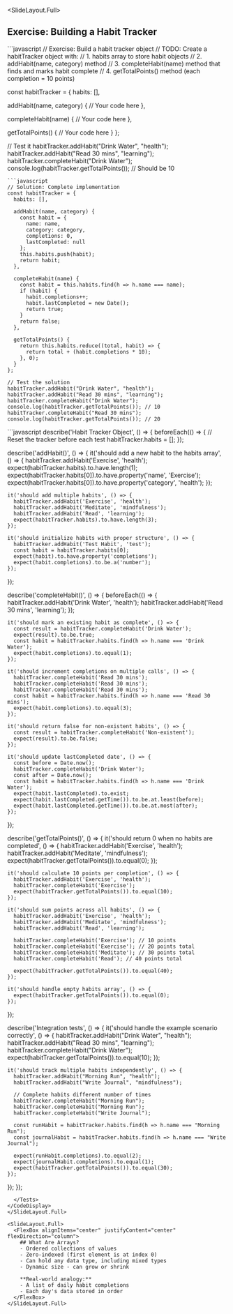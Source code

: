 
<SlideLayout.Full>
## Exercise: Building a Habit Tracker
<CodeDisplay >
  <File name="exercise.js">
```javascript
// Exercise: Build a habit tracker object
// TODO: Create a habitTracker object with:
// 1. habits array to store habit objects
// 2. addHabit(name, category) method
// 3. completeHabit(name) method that finds and marks habit complete
// 4. getTotalPoints() method (each completion = 10 points)

const habitTracker = {
  habits: [],
  
  addHabit(name, category) {
    // Your code here
  },
  
  completeHabit(name) {
    // Your code here
  },
  
  getTotalPoints() {
    // Your code here
  }
};

// Test it
habitTracker.addHabit("Drink Water", "health");
habitTracker.addHabit("Read 30 mins", "learning");
habitTracker.completeHabit("Drink Water");
console.log(habitTracker.getTotalPoints()); // Should be 10
```
```javascript
// Solution: Complete implementation
const habitTracker = {
  habits: [],
  
  addHabit(name, category) {
    const habit = {
      name: name,
      category: category,
      completions: 0,
      lastCompleted: null
    };
    this.habits.push(habit);
    return habit;
  },
  
  completeHabit(name) {
    const habit = this.habits.find(h => h.name === name);
    if (habit) {
      habit.completions++;
      habit.lastCompleted = new Date();
      return true;
    }
    return false;
  },
  
  getTotalPoints() {
    return this.habits.reduce((total, habit) => {
      return total + (habit.completions * 10);
    }, 0);
  }
};

// Test the solution
habitTracker.addHabit("Drink Water", "health");
habitTracker.addHabit("Read 30 mins", "learning");
habitTracker.completeHabit("Drink Water");
console.log(habitTracker.getTotalPoints()); // 10
habitTracker.completeHabit("Read 30 mins");
console.log(habitTracker.getTotalPoints()); // 20
```
  </File>
  <Tests>
```javascript
describe('Habit Tracker Object', () => {
  beforeEach(() => {
    // Reset the tracker before each test
    habitTracker.habits = [];
  });

  describe('addHabit()', () => {
    it('should add a new habit to the habits array', () => {
      habitTracker.addHabit('Exercise', 'health');
      expect(habitTracker.habits).to.have.length(1);
      expect(habitTracker.habits[0]).to.have.property('name', 'Exercise');
      expect(habitTracker.habits[0]).to.have.property('category', 'health');
    });

    it('should add multiple habits', () => {
      habitTracker.addHabit('Exercise', 'health');
      habitTracker.addHabit('Meditate', 'mindfulness');
      habitTracker.addHabit('Read', 'learning');
      expect(habitTracker.habits).to.have.length(3);
    });

    it('should initialize habits with proper structure', () => {
      habitTracker.addHabit('Test Habit', 'test');
      const habit = habitTracker.habits[0];
      expect(habit).to.have.property('completions');
      expect(habit.completions).to.be.a('number');
    });
  });

  describe('completeHabit()', () => {
    beforeEach(() => {
      habitTracker.addHabit('Drink Water', 'health');
      habitTracker.addHabit('Read 30 mins', 'learning');
    });

    it('should mark an existing habit as complete', () => {
      const result = habitTracker.completeHabit('Drink Water');
      expect(result).to.be.true;
      const habit = habitTracker.habits.find(h => h.name === 'Drink Water');
      expect(habit.completions).to.equal(1);
    });

    it('should increment completions on multiple calls', () => {
      habitTracker.completeHabit('Read 30 mins');
      habitTracker.completeHabit('Read 30 mins');
      habitTracker.completeHabit('Read 30 mins');
      const habit = habitTracker.habits.find(h => h.name === 'Read 30 mins');
      expect(habit.completions).to.equal(3);
    });

    it('should return false for non-existent habits', () => {
      const result = habitTracker.completeHabit('Non-existent');
      expect(result).to.be.false;
    });

    it('should update lastCompleted date', () => {
      const before = Date.now();
      habitTracker.completeHabit('Drink Water');
      const after = Date.now();
      const habit = habitTracker.habits.find(h => h.name === 'Drink Water');
      expect(habit.lastCompleted).to.exist;
      expect(habit.lastCompleted.getTime()).to.be.at.least(before);
      expect(habit.lastCompleted.getTime()).to.be.at.most(after);
    });
  });

  describe('getTotalPoints()', () => {
    it('should return 0 when no habits are completed', () => {
      habitTracker.addHabit('Exercise', 'health');
      habitTracker.addHabit('Meditate', 'mindfulness');
      expect(habitTracker.getTotalPoints()).to.equal(0);
    });

    it('should calculate 10 points per completion', () => {
      habitTracker.addHabit('Exercise', 'health');
      habitTracker.completeHabit('Exercise');
      expect(habitTracker.getTotalPoints()).to.equal(10);
    });

    it('should sum points across all habits', () => {
      habitTracker.addHabit('Exercise', 'health');
      habitTracker.addHabit('Meditate', 'mindfulness');
      habitTracker.addHabit('Read', 'learning');
      
      habitTracker.completeHabit('Exercise'); // 10 points
      habitTracker.completeHabit('Exercise'); // 20 points total
      habitTracker.completeHabit('Meditate'); // 30 points total
      habitTracker.completeHabit('Read'); // 40 points total
      
      expect(habitTracker.getTotalPoints()).to.equal(40);
    });

    it('should handle empty habits array', () => {
      expect(habitTracker.getTotalPoints()).to.equal(0);
    });
  });

  describe('Integration tests', () => {
    it('should handle the example scenario correctly', () => {
      habitTracker.addHabit("Drink Water", "health");
      habitTracker.addHabit("Read 30 mins", "learning");
      habitTracker.completeHabit("Drink Water");
      expect(habitTracker.getTotalPoints()).to.equal(10);
    });

    it('should track multiple habits independently', () => {
      habitTracker.addHabit("Morning Run", "health");
      habitTracker.addHabit("Write Journal", "mindfulness");
      
      // Complete habits different number of times
      habitTracker.completeHabit("Morning Run");
      habitTracker.completeHabit("Morning Run");
      habitTracker.completeHabit("Write Journal");
      
      const runHabit = habitTracker.habits.find(h => h.name === "Morning Run");
      const journalHabit = habitTracker.habits.find(h => h.name === "Write Journal");
      
      expect(runHabit.completions).to.equal(2);
      expect(journalHabit.completions).to.equal(1);
      expect(habitTracker.getTotalPoints()).to.equal(30);
    });
  });
});
```
  </Tests>
</CodeDisplay>
</SlideLayout.Full>

<SlideLayout.Full>
  <FlexBox alignItems="center" justifyContent="center" flexDirection="column">
    ## What Are Arrays?
    - Ordered collections of values
    - Zero-indexed (first element is at index 0)
    - Can hold any data type, including mixed types
    - Dynamic size - can grow or shrink
    
    **Real-world analogy:**
    - A list of daily habit completions
    - Each day's data stored in order
  </FlexBox>
</SlideLayout.Full>